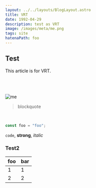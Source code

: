 ```yaml
---
layout: ../../layouts/BlogLayout.astro
title: VRT
date: 1992-04-29
description: test as VRT
image: /images/meta/me.png
tags: site
hatenaPath: foo
---
```



## Test

This article is for VRT.

<OG url="https://hiroppy.me" />

<br />
<br />
<br />

<Image alt="me" src="/images/meta/me.png" className="w-10" />

<br />

> blockquote

<br />

```ts
const foo = "foo";
```

`code`, **strong**, _italic_

### Test2

| foo | bar |
| --- | --- |
| 1   | 1   |
| 2   | 2   |

